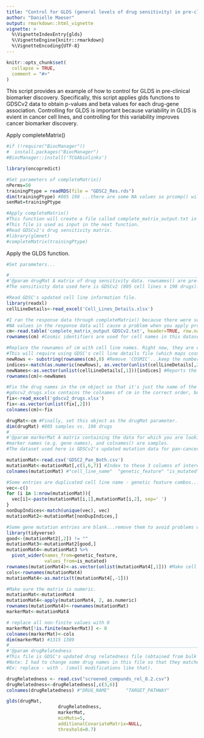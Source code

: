```yaml
---
title: "Control for GLDS (general levels of drug sensitivity) in pre-clinical samples for biomarker discovery"
author: "Danielle Maeser"
output: rmarkdown::html_vignette
vignette: >
  %\VignetteIndexEntry{glds}
  %\VignetteEngine{knitr::rmarkdown}
  %\VignetteEncoding{UTF-8}
---
```


```r
knitr::opts_chunk$set(
  collapse = TRUE,
  comment = "#>"
)
```

This script provides an example of how to control for GLDS in pre-clinical biomarker discovery. 
Specifically, this script applies glds functions to GDSCv2 data to obtain p-values and beta values for each drug-gene association. 
Controlling for GLDS is important because variability in GLDS is evient in cancer cell lines, and controlling for this variability improves cancer biomarker discovery.

Apply completeMatrix()
```r
#if (!require("BiocManager"))
#  install.packages("BiocManager")
#BiocManager::install('TCGAbiolinks')

library(oncopredict)

#Set parameters of completeMatrix()
nPerms=50
trainingPtype = readRDS(file = "GDSC2_Res.rds")
dim(trainingPtype) #805 198 ...there are some NA values so prcomp() will complain when you apply the GLDS function.
senMat=trainingPtype

#Apply completeMatrix()
#This function will create a file called complete_matrix_output.txt in your working directory.
#This file is used as input in the next function.
#Read GDSCv2's drug sensitivity matrix.
#library(glmnet)
#completeMatrix(trainingPtype)
```

Apply the GLDS function.
```r

#Set parameters...

#_______________________________________________________________________________________________________________________________________________________________
#'@param drugMat A matrix of drug sensitivity data. rownames() are pre-clinical samples, and colnames() are drug names.
#The sensitivity data used here is GDSCv2 (805 cell lines x 198 drugs).

#Read GDSC's updated cell line information file.
library(readxl)
cellLineDetails<-read_excel('Cell_Lines_Details.xlsx')

#I ran the response data through completeMatrix() because there were some NA values.
#NA values in the response data will cause a problem when you apply prcomp().
cm<-read.table('complete_matrix_output GDSCv2.txt', header=TRUE, row.names=1) #Now, there are no NA values.
rownames(cm) #Cosmic identifiers are used for cell names in this dataset...this will cause a problem later when matching cell lines between sensitivity and mutation data.

#Replace the rownames of cm with cell line names. Right now, they are cosmic ids.
#This will require using GDSC's cell line details file (which maps cosmic ids to cell line names).
newRows <- substring(rownames(cm),8) #Remove 'COSMIC'...keep the numbers after COSMIC.
indices<-match(as.numeric(newRows), as.vector(unlist(cellLineDetails[,2]))) #Refer to the cell line details file to make this replacement.
newNames<-as.vector(unlist(cellLineDetails[,1]))[indices] #Reports the corresponding cell line names
rownames(cm)<-newNames

#Fix the drug names in the cm object so that it's just the name of the drug (remove those extra numbers/identifiers at the end).
#gdscv2_drugs.xlsx contains the colnames of cm in the correct order, but with the extra identifiers removed.
fix<-read_excel('gdscv2_drugs.xlsx')
fix<-as.vector(unlist(fix[,2]))
colnames(cm)<-fix

drugMat<-cm #Finally, set this object as the drugMat parameter. 
dim(drugMat) #805 samples vs. 198 drugs
#_______________________________________________________________________________________________________________________________________________________________
#'@param markerMat A matrix containing the data for which you are looking for an association with drug sensitivity (e.g. a matrix of somatic mutation data). rownames() are 
#marker names (e.g. gene names), and colnames() are samples.
#The dataset used here is GDSCv2's updated mutation data for pan-cancer. It includes both CNV and coding variant.

mutationMat<-read.csv('GDSC2_Pan_Both.csv')
mutationMat<-mutationMat[,c(1,6,7)] #Index to these 3 columns of interest.
colnames(mutationMat) #"cell_line_name"  "genetic_feature" "is_mutated" 

#Some entries are duplicated cell line name - genetic feature combos...remove them to avoid problems with pivot_wider().
vec<-c()
for (i in 1:nrow(mutationMat)){
  vec[i]<-paste(mutationMat[i,1],mutationMat[i,2], sep=' ')
}
nonDupIndices<-match(unique(vec), vec)
mutationMat2<-mutationMat[nonDupIndices,]

#Some gene mutation entries are blank...remove them to avoid problems with pivot_wider().
library(tidyverse)
good<-(mutationMat2[,2]) != ""
mutationMat3<-mutationMat2[good,]
mutationMat4<-mutationMat3 %>%
  pivot_wider(names_from=genetic_feature,
              values_from=is_mutated)
rownames(mutationMat4)<-as.vector(unlist(mutationMat4[,1])) #Make cell lines the rownames...right now they are column 1.
cols<-rownames(mutationMat4)
mutationMat4<-as.matrix(t(mutationMat4[,-1]))

#Make sure the matrix is numeric.
mutationMat<-mutationMat4
mutationMat4<-apply(mutationMat4, 2, as.numeric)
rownames(mutationMat4)<-rownames(mutationMat)
markerMat<-mutationMat4

# replace all non-finite values with 0
markerMat[!is.finite(markerMat)] <- 0
colnames(markerMat)<-cols
dim(markerMat) #1315 1389
#_______________________________________________________________________________________________________________________________________________________________
#'@param drugRelatedness 
#This file is GDSC's updated drug relatedness file (obtained from bulk data download/all compounds screened/compounds-annotation).
#Note: I had to change some drug names in this file so that they matched colnames of cm.
#Ex: replace - with . (small modifications like that).

drugRelatedness <- read.csv("screened_compunds_rel_8.2.csv")
drugRelatedness<-drugRelatedness[,c(3,6)]
colnames(drugRelatedness) #"DRUG_NAME"      "TARGET_PATHWAY"

glds(drugMat,
                   drugRelatedness,
                   markerMat,
                   minMuts=5,
                   additionalCovariateMatrix=NULL,
                   threshold=0.7)
```
